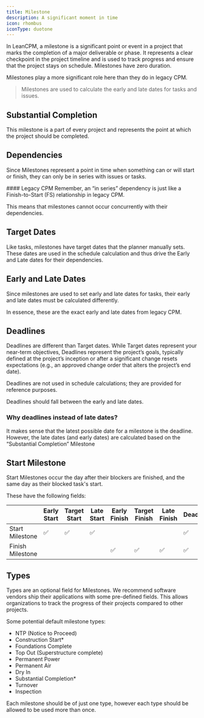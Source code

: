 ```yaml
---
title: Milestone
description: A significant moment in time
icon: rhombus   
iconType: duotone
---
```

In LeanCPM, a milestone is a significant point or event in a project that marks the completion of a major deliverable or phase. It represents a clear checkpoint in the project timeline and is used to track progress and ensure that the project stays on schedule. Milestones have zero duration.

Milestones play a more significant role here than they do in legacy CPM. 

> Milestones are used to calculate the early and late dates for tasks and issues.

## Substantial Completion

This milestone is a part of every project and represents the point at which the project should be completed.

## Dependencies
Since Milestones represent a point in time when something can or will start or finish, they can only be in series with issues or tasks.

<Note>
#### Legacy CPM
 Remember, an “in series” dependency is just like a Finish-to-Start (FS) relationship in legacy CPM.
</Note>

This means that milestones cannot occur concurrently with their dependencies.

## Target Dates

Like tasks, milestones have target dates that the planner manually sets. These dates are used in the schedule calculation and thus drive the Early and Late dates for their dependencies.

## Early and Late Dates

Since milestones are used to set early and late dates for tasks, their early and late dates must be calculated differently.

In essence, these are the exact early and late dates from legacy CPM.

## Deadlines

Deadlines are different than Target dates. While Target dates represent your near-term objectives, Deadlines represent the project’s goals, typically defined at the project’s inception or after a significant change resets expectations (e.g., an approved change order that alters the project’s end date).

Deadlines are not used in schedule calculations; they are provided for reference purposes.

Deadlines should fall between the early and late dates.

### Why deadlines instead of late dates?

It makes sense that the latest possible date for a milestone is the deadline. However, the late dates (and early dates) are calculated based on the “Substantial Completion” Milestone

## Start Milestone

Start Milestones occur the day after their blockers are finished, and the same day as their blocked task's start.


These have the following fields:


|                  | Early Start | Target Start | Late Start | Early Finish | Target Finish | Late Finish | Deadline |
| ---------------- | ----------- | ------------ | ---------- | ------------ | ------------- | ----------- | -------- |
| Start Milestone  | ✅           | ✅            | ✅          |              |               |             | ✅        |
| Finish Milestone |             |              |            | ✅            | ✅             | ✅           | ✅        |

## Types

Types are an optional field for Milestones. We recommend software vendors ship their applications with some pre-defined fields. This allows organizations to track the progress of their projects compared to other projects.

Some potential default milestone types:
- NTP (Notice to Proceed)
- Construction Start*
- Foundations Complete
- Top Out (Superstructure complete)
- Permanent Power
- Permanent Air
- Dry In
- Substantial Completion*
- Turnover
- Inspection

Each milestone should be of just one type, however each type should be allowed to be used more than once. 


